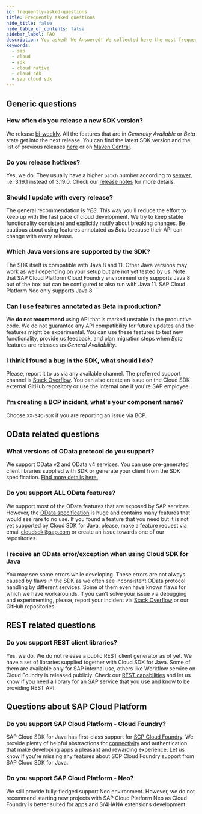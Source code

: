 ```yaml
---
id: frequently-asked-questions
title: Frequently asked questions
hide_title: false
hide_table_of_contents: false
sidebar_label: FAQ
description: You asked! We Answered! We collected here the most frequent question about SAP Cloud SDK for Java.
keywords:
  - sap
  - cloud
  - sdk
  - cloud native
  - cloud sdk
  - sap cloud sdk
---
```


## Generic questions

### How often do you release a new SDK version?

We release [bi-weekly](https://search.maven.org/artifact/com.sap.cloud.sdk/sdk-bom).
All the features that are in _Generally Available_ or _Beta_ state get into the next release.
You can find the latest SDK version and the list of previous releases [here](release-notes-sap-cloud-sdk-for-java) or on [Maven Central](https://search.maven.org/artifact/com.sap.cloud.sdk/sdk-bom).

### Do you release hotfixes?

Yes, we do.
They usually have a higher `patch` number according to [semver](https://semver.org/), i.e: 3.19.1 instead of 3.19.0.
Check our [release notes](release-notes-sap-cloud-sdk-for-java) for more details.

### Should I update with every release?

The general recommendation is _YES_.
This way you'll reduce the effort to keep up with the fast pace of cloud development.
We try to keep stable functionality consistent and explicitly notify about breaking changes.
Be cautious about using features annotated as _Beta_ because their API can change with every release.

### Which Java versions are supported by the SDK?

The SDK itself is compatible with Java 8 and 11.
Other Java versions may work as well depending on your setup but are not yet tested by us.
Note that SAP Cloud Platform Cloud Foundry environment only supports Java 8 out of the box but can be configured to also run with Java 11.
SAP Cloud Platform Neo only supports Java 8.

### Can I use features annotated as Beta in production?

We **do not recommend** using API that is marked unstable in the productive code.
We do not guarantee any API compatibility for future updates and the features might be experimental.
You can use these features to test new functionality, provide us feedback, and plan migration steps when _Beta_ features are releases as _General Availability_.

### I think I found a bug in the SDK, what should I do?

Please, report it to us via any available channel.
The preferred support channel is [Stack Overflow](https://stackoverflow.com/questions/tagged/sap-cloud-sdk).
You can also create an issue on the Cloud SDK external GitHub repository or use the internal one if you're SAP employee.

### I'm creating a BCP incident, what's your component name?

Choose `XX-S4C-SDK` if you are reporting an issue via BCP.

## OData related questions

### What versions of OData protocol do you support?

We support OData v2 and OData v4 services.
You can use pre-generated client libraries supplied with SDK or generate your client from the SDK specification.
[Find more details here.](features/odata/overview)

### Do you support ALL OData features?

We support most of the OData features that are exposed by SAP services.
However, the [OData specification](https://www.odata.org/documentation/) is huge and contains many features that would see rare to no use.
If you found a feature that you need but it is not yet supported by Cloud SDK for Java, please, make a feature request via email [cloudsdk@sap.com](mailto:cloudsdk@sap.com) or create an issue towards one of our repositories.

### I receive an OData error/exception when using Cloud SDK for Java

You may see some errors while developing.
These errors are not always caused by flaws in the SDK as we often see inconsistent OData protocol handling by different services.
Some of them even have known flaws for which we have workarounds.
If you can't solve your issue via debugging and experimenting, please, report your incident via [Stack Overflow](https://stackoverflow.com/questions/tagged/sap-cloud-sdk) or our GitHub repositories.

## REST related questions

### Do you support REST client libraries?

Yes, we do.
We do not release a public REST client generator as of yet.
We have a set of libraries supplied together with Cloud SDK for Java.
Some of them are available only for SAP internal use, others like Workflow service on Cloud Foundry is released publicly.
Check our [REST capabilities](features/rest/overview) and let us know if you need a library for an SAP service that you use and know to be providing REST API.

## Questions about SAP Cloud Platform

### Do you support SAP Cloud Platform - Cloud Foundry?

SAP Cloud SDK for Java has first-class support for [SCP Cloud Foundry](https://www.sap.com/products/cloud-platform.html).
We provide plenty of helpful abstractions for [connectivity](features/connectivity/sdk-connectivity-destination-service) and authentication that make developing apps a pleasant and rewarding experience.
Let us know if you're missing any features about SCP Cloud Foundry support from SAP Cloud SDK for Java.

### Do you support SAP Cloud Platform - Neo?

We still provide fully-fledged support Neo environment.
However, we do not recommend starting new projects with SAP Cloud Platform Neo as Cloud Foundry is better suited for apps and S/4HANA extensions development.
